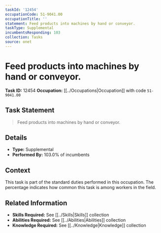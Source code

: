 ```yaml
---
taskId: '12454'
occupationCode: 51-9041.00
occupationTitle: ''
statement: Feed products into machines by hand or conveyor.
taskType: Supplemental
incumbentsResponding: 103
collection: Tasks
source: onet
---
```

# Feed products into machines by hand or conveyor.

**Task ID:** 12454
**Occupation:** [[../Occupations|Occupation]] with code `51-9041.00`

## Task Statement

> Feed products into machines by hand or conveyor.

## Details

- **Type:** Supplemental
- **Performed By:** 103.0% of incumbents

## Context

This task is part of the standard duties performed in this occupation. The percentage indicates how common this task is among workers in the field.

## Related Information

- **Skills Required:** See [[../Skills|Skills]] collection
- **Abilities Required:** See [[../Abilities|Abilities]] collection
- **Knowledge Required:** See [[../Knowledge|Knowledge]] collection
